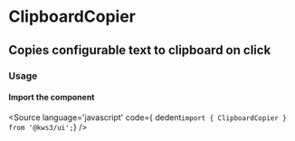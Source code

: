 
<Version />

# ClipboardCopier
## Copies configurable text to clipboard on click

<Meta of={Stories} />
<Canvas />
<Controls />

### Usage
#### Import the component
<Source
  language='javascript'
  code={ dedent`import { ClipboardCopier } from '@kws3/ui';`}
/>